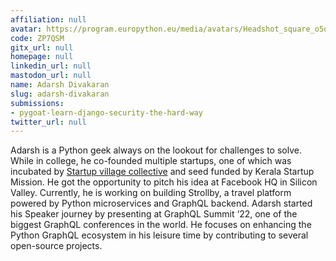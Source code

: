 ```yaml
---
affiliation: null
avatar: https://program.europython.eu/media/avatars/Headshot_square_o5qKTuK.JPG
code: ZP7QSM
gitx_url: null
homepage: null
linkedin_url: null
mastodon_url: null
name: Adarsh Divakaran
slug: adarsh-divakaran
submissions:
- pygoat-learn-django-security-the-hard-way
twitter_url: null
---
```


Adarsh is a Python geek always on the lookout for challenges to solve. While in college, he co-founded multiple startups, one of which was incubated by [Startup village collective](http://sv.co) and seed funded by Kerala Startup Mission. He got the opportunity to pitch his idea at Facebook HQ in Silicon Valley.
Currently, he is working on building Strollby, a travel platform powered by Python microservices and GraphQL backend.
Adarsh started his Speaker journey by presenting at GraphQL Summit ‘22, one of the biggest GraphQL conferences in the world. He focuses on enhancing the Python GraphQL ecosystem in his leisure time by contributing to several open-source projects.
